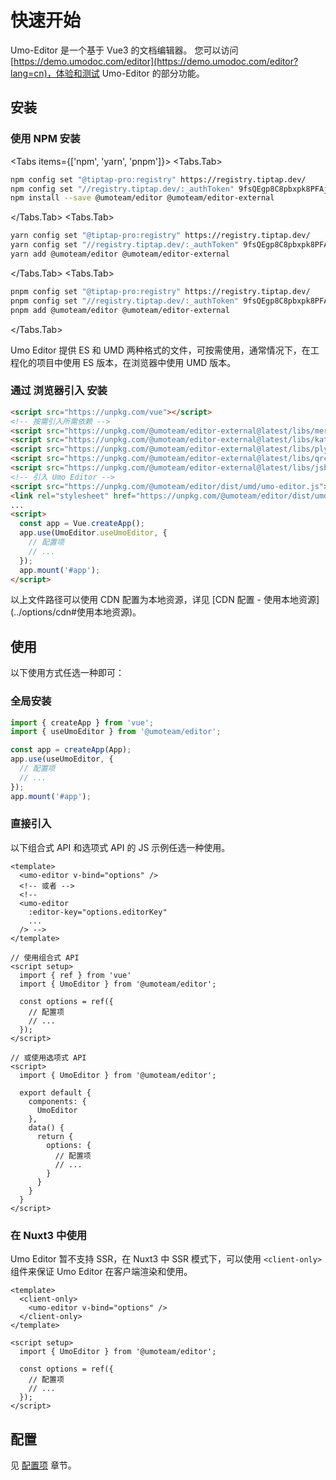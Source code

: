 
# 快速开始

Umo-Editor 是一个基于 Vue3 的文档编辑器。
您可以访问 [https://demo.umodoc.com/editor](https://demo.umodoc.com/editor?lang=cn)，体验和测试 Umo-Editor 的部分功能。

## 安装

### 使用 NPM 安装


<Tabs items={['npm', 'yarn', 'pnpm']}>
<Tabs.Tab>
```bash
npm config set "@tiptap-pro:registry" https://registry.tiptap.dev/
npm config set "//registry.tiptap.dev/:_authToken" 9fsQEgp8C8pbxpk8PFAjYn64BtBDq6HfXmI2qgpnI7XYr/OwHaMvOUIE5mfVR49y
npm install --save @umoteam/editor @umoteam/editor-external
```
</Tabs.Tab>
<Tabs.Tab>
```bash
yarn config set "@tiptap-pro:registry" https://registry.tiptap.dev/
yarn config set "//registry.tiptap.dev/:_authToken" 9fsQEgp8C8pbxpk8PFAjYn64BtBDq6HfXmI2qgpnI7XYr/OwHaMvOUIE5mfVR49y
yarn add @umoteam/editor @umoteam/editor-external
```
</Tabs.Tab>
<Tabs.Tab>
```bash
pnpm config set "@tiptap-pro:registry" https://registry.tiptap.dev/
pnpm config set "//registry.tiptap.dev/:_authToken" 9fsQEgp8C8pbxpk8PFAjYn64BtBDq6HfXmI2qgpnI7XYr/OwHaMvOUIE5mfVR49y
pnpm add @umoteam/editor @umoteam/editor-external
```
</Tabs.Tab>
</Tabs>

Umo Editor 提供 ES 和 UMD 两种格式的文件，可按需使用，通常情况下，在工程化的项目中使用 ES 版本，在浏览器中使用 UMD 版本。

### 通过 浏览器引入 安装

```html
<script src="https://unpkg.com/vue"></script>
<!-- 按需引入所需依赖 -->
<script src="https://unpkg.com/@umoteam/editor-external@latest/libs/mermaid.min.js"></script>
<script src="https://unpkg.com/@umoteam/editor-external@latest/libs/katex/katex.min.js"></script>
<script src="https://unpkg.com/@umoteam/editor-external@latest/libs/plyr.min.js"></script>
<script src="https://unpkg.com/@umoteam/editor-external@latest/libs/qrcode-svg.min.js"></script>
<script src="https://unpkg.com/@umoteam/editor-external@latest/libs/jsbarcode.all.min.js"></script>
<!-- 引入 Umo Editor -->
<script src="https://unpkg.com/@umoteam/editor/dist/umd/umo-editor.js"></script>
<link rel="stylesheet" href="https://unpkg.com/@umoteam/editor/dist/umd/style.css" />
...
<script>
  const app = Vue.createApp();
  app.use(UmoEditor.useUmoEditor, {
    // 配置项
    // ...
  });
  app.mount('#app');
</script>
```
<Callout type="info">
以上文件路径可以使用 CDN 配置为本地资源，详见 [CDN 配置 - 使用本地资源](../options/cdn#使用本地资源)。
</Callout>

## 使用

以下使用方式任选一种即可：

### 全局安装
```js filename="main.js"
import { createApp } from 'vue';
import { useUmoEditor } from '@umoteam/editor';

const app = createApp(App);
app.use(useUmoEditor, {
  // 配置项
  // ...
});
app.mount('#app');
```

### 直接引入

以下组合式 API 和选项式 API 的 JS 示例任选一种使用。

```vue filename="component.vue"
<template>
  <umo-editor v-bind="options" />
  <!-- 或者 -->
  <!-- 
  <umo-editor 
    :editor-key="options.editorKey" 
    ... 
  /> -->
</template>

// 使用组合式 API
<script setup>
  import { ref } from 'vue'
  import { UmoEditor } from '@umoteam/editor';

  const options = ref({
    // 配置项
    // ...
  });
</script>

// 或使用选项式 API
<script>
  import { UmoEditor } from '@umoteam/editor';

  export default {
    components: {
      UmoEditor
    },
    data() {
      return {
        options: {
          // 配置项
          // ...
        }
      }
    }
  }
</script>
```

### 在 Nuxt3 中使用

Umo Editor 暂不支持 SSR，在 Nuxt3 中 SSR 模式下，可以使用 `<client-only>` 组件来保证 Umo Editor 在客户端渲染和使用。

```vue {2,4} filename="component.vue"
<template>
  <client-only>
    <umo-editor v-bind="options" />
  </client-only>
</template>

<script setup>
  import { UmoEditor } from '@umoteam/editor';

  const options = ref({
    // 配置项
    // ...
  });
</script>
```

## 配置

见 [配置项](/cn/docs/options/default) 章节。
